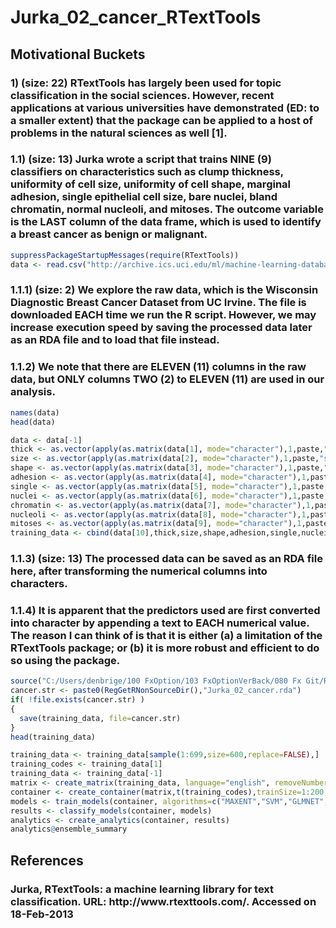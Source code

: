 Jurka_02_cancer_RTextTools
==================================================================================================================================
## Motivational Buckets
### 1) (size: 22) RTextTools has largely been used for topic classification in the social sciences. However, recent applications at various universities have demonstrated (ED: to a smaller extent) that the package can be applied to a host of problems in the natural sciences as well [1].
### 1.1) (size: 13) Jurka wrote a script that trains NINE (9) classifiers on characteristics such as clump thickness, uniformity of cell size, uniformity of cell shape, marginal adhesion, single epithelial cell size, bare nuclei, bland chromatin, normal nucleoli, and mitoses. The outcome variable is the LAST column of the data frame, which is used to identify a breast cancer as benign or malignant.


```r
suppressPackageStartupMessages(require(RTextTools))
data <- read.csv("http://archive.ics.uci.edu/ml/machine-learning-databases/breast-cancer-wisconsin/breast-cancer-wisconsin.data", header=FALSE)
```
### 1.1.1) (size: 2) We explore the raw data, which is the Wisconsin Diagnostic Breast Cancer Dataset from UC Irvine. The file is downloaded EACH time we run the R script. However, we may increase execution speed by saving the processed data later as an RDA file and to load that file instead.
### 1.1.2) We note that there are ELEVEN (11) columns in the raw data, but ONLY columns TWO (2) to ELEVEN (11) are used in our analysis.

```r
names(data)
head(data)
```
```r
data <- data[-1]
thick <- as.vector(apply(as.matrix(data[1], mode="character"),1,paste,"clump",sep="",collapse=""))
size <- as.vector(apply(as.matrix(data[2], mode="character"),1,paste,"size",sep="",collapse=""))
shape <- as.vector(apply(as.matrix(data[3], mode="character"),1,paste,"shape",sep="",collapse=""))
adhesion <- as.vector(apply(as.matrix(data[4], mode="character"),1,paste,"adhesion",sep="",collapse=""))
single <- as.vector(apply(as.matrix(data[5], mode="character"),1,paste,"single",sep="",collapse=""))
nuclei <- as.vector(apply(as.matrix(data[6], mode="character"),1,paste,"nuclei",sep="",collapse=""))
chromatin <- as.vector(apply(as.matrix(data[7], mode="character"),1,paste,"chromatin",sep="",collapse=""))
nucleoli <- as.vector(apply(as.matrix(data[8], mode="character"),1,paste,"nucleoli",sep="",collapse=""))
mitoses <- as.vector(apply(as.matrix(data[9], mode="character"),1,paste,"mitoses",sep="",collapse=""))
training_data <- cbind(data[10],thick,size,shape,adhesion,single,nuclei,chromatin,nucleoli,mitoses)
```
### 1.1.3) (size: 13) The processed data can be saved as an RDA file here, after transforming the numerical columns into characters.
### 1.1.4) It is apparent that the predictors used are first converted into character by appending a text to EACH numerical value. The reason I can think of is that it is either (a) a limitation of the RTextTools package; or (b) it is more robust and efficient to do so using the package.

```r
source("C:/Users/denbrige/100 FxOption/103 FxOptionVerBack/080 Fx Git/R-source/PlusReg.R", echo=FALSE)
cancer.str <- paste0(RegGetRNonSourceDir(),"Jurka_02_cancer.rda")
if( !file.exists(cancer.str) )
{
  save(training_data, file=cancer.str)
}
head(training_data)
```

```r
training_data <- training_data[sample(1:699,size=600,replace=FALSE),]
training_codes <- training_data[1]
training_data <- training_data[-1]
matrix <- create_matrix(training_data, language="english", removeNumbers=FALSE, stemWords=FALSE, removePunctuation=FALSE, weighting=weightTfIdf)
container <- create_container(matrix,t(training_codes),trainSize=1:200, testSize=201:600,virgin=FALSE)
models <- train_models(container, algorithms=c("MAXENT","SVM","GLMNET","SLDA","TREE","BAGGING","BOOSTING","RF"))
results <- classify_models(container, models)
analytics <- create_analytics(container, results)
analytics@ensemble_summary
```

## References
### Jurka, RTextTools: a machine learning library for text classification. URL: http://www.rtexttools.com/. Accessed on 18-Feb-2013
